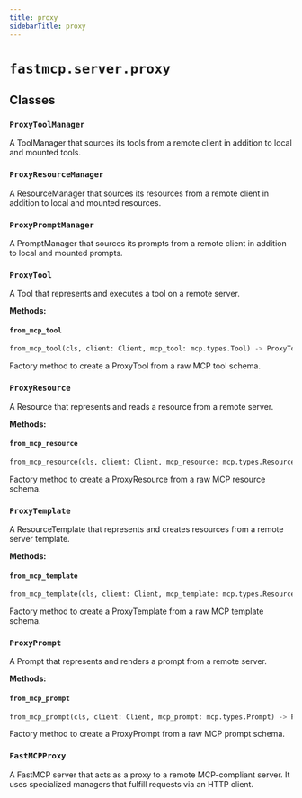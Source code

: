 ```yaml
---
title: proxy
sidebarTitle: proxy
---
```


# `fastmcp.server.proxy`

## Classes

### `ProxyToolManager` <sup><a href="https://github.com/jlowin/fastmcp/blob/main/src/fastmcp/server/proxy.py#L36"><Icon icon="github" class="size-4" /></a></sup>


A ToolManager that sources its tools from a remote client in addition to local and mounted tools.


### `ProxyResourceManager` <sup><a href="https://github.com/jlowin/fastmcp/blob/main/src/fastmcp/server/proxy.py#L81"><Icon icon="github" class="size-4" /></a></sup>


A ResourceManager that sources its resources from a remote client in addition to local and mounted resources.


### `ProxyPromptManager` <sup><a href="https://github.com/jlowin/fastmcp/blob/main/src/fastmcp/server/proxy.py#L159"><Icon icon="github" class="size-4" /></a></sup>


A PromptManager that sources its prompts from a remote client in addition to local and mounted prompts.


### `ProxyTool` <sup><a href="https://github.com/jlowin/fastmcp/blob/main/src/fastmcp/server/proxy.py#L209"><Icon icon="github" class="size-4" /></a></sup>


A Tool that represents and executes a tool on a remote server.


**Methods:**

#### `from_mcp_tool` <sup><a href="https://github.com/jlowin/fastmcp/blob/main/src/fastmcp/server/proxy.py#L219"><Icon icon="github" class="size-4" /></a></sup>

```python
from_mcp_tool(cls, client: Client, mcp_tool: mcp.types.Tool) -> ProxyTool
```

Factory method to create a ProxyTool from a raw MCP tool schema.


### `ProxyResource` <sup><a href="https://github.com/jlowin/fastmcp/blob/main/src/fastmcp/server/proxy.py#L246"><Icon icon="github" class="size-4" /></a></sup>


A Resource that represents and reads a resource from a remote server.


**Methods:**

#### `from_mcp_resource` <sup><a href="https://github.com/jlowin/fastmcp/blob/main/src/fastmcp/server/proxy.py#L260"><Icon icon="github" class="size-4" /></a></sup>

```python
from_mcp_resource(cls, client: Client, mcp_resource: mcp.types.Resource) -> ProxyResource
```

Factory method to create a ProxyResource from a raw MCP resource schema.


### `ProxyTemplate` <sup><a href="https://github.com/jlowin/fastmcp/blob/main/src/fastmcp/server/proxy.py#L287"><Icon icon="github" class="size-4" /></a></sup>


A ResourceTemplate that represents and creates resources from a remote server template.


**Methods:**

#### `from_mcp_template` <sup><a href="https://github.com/jlowin/fastmcp/blob/main/src/fastmcp/server/proxy.py#L297"><Icon icon="github" class="size-4" /></a></sup>

```python
from_mcp_template(cls, client: Client, mcp_template: mcp.types.ResourceTemplate) -> ProxyTemplate
```

Factory method to create a ProxyTemplate from a raw MCP template schema.


### `ProxyPrompt` <sup><a href="https://github.com/jlowin/fastmcp/blob/main/src/fastmcp/server/proxy.py#L343"><Icon icon="github" class="size-4" /></a></sup>


A Prompt that represents and renders a prompt from a remote server.


**Methods:**

#### `from_mcp_prompt` <sup><a href="https://github.com/jlowin/fastmcp/blob/main/src/fastmcp/server/proxy.py#L355"><Icon icon="github" class="size-4" /></a></sup>

```python
from_mcp_prompt(cls, client: Client, mcp_prompt: mcp.types.Prompt) -> ProxyPrompt
```

Factory method to create a ProxyPrompt from a raw MCP prompt schema.


### `FastMCPProxy` <sup><a href="https://github.com/jlowin/fastmcp/blob/main/src/fastmcp/server/proxy.py#L381"><Icon icon="github" class="size-4" /></a></sup>


A FastMCP server that acts as a proxy to a remote MCP-compliant server.
It uses specialized managers that fulfill requests via an HTTP client.

